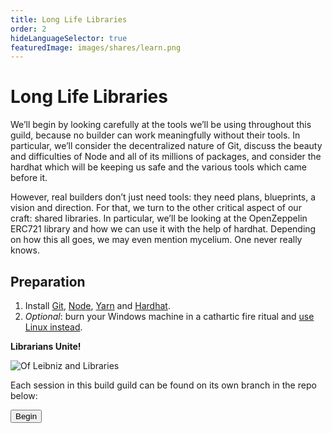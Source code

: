 ```yaml
---
title: Long Life Libraries
order: 2
hideLanguageSelector: true
featuredImage: images/shares/learn.png
---
```


# Long Life Libraries

We’ll begin by looking carefully at the tools we’ll be using throughout this guild, because no builder can work meaningfully without their tools. In particular, we’ll consider the decentralized nature of Git, discuss the beauty and difficulties of Node and all of its millions of packages, and consider the hardhat which will be keeping us safe and the various tools which came before it.

However, real builders don’t just need tools: they need plans, blueprints, a vision and direction. For that, we turn to the other critical aspect of our craft: shared libraries. In particular, we’ll be looking at the OpenZeppelin ERC721 library and how we can use it with the help of hardhat. Depending on how this all goes, we may even mention mycelium. One never really knows. 

## Preparation

1. Install [Git](https://git-scm.com/downloads), [Node](https://nodejs.org/dist/latest-v12.x/), [Yarn](https://classic.yarnpkg.com/en/docs/install/#mac-stable) and [Hardhat](https://hardhat.org/getting-started/#installation).
2. _Optional_: burn your Windows machine in a cathartic fire ritual and [use Linux instead](https://www.youtube.com/watch?v=-1h4RNetLbg).

<InfoBlock>

<Box>

**Librarians Unite!**

![Of Leibniz and Libraries](/images/build/LeibnizCombinatorics.gif)

Each session in this build guild can be found on its own branch in the repo below:

<Aligner center>
<Button to="https://github.com/kernel-community/nfteasy">Begin</Button>
</Aligner>

</Box>

</InfoBlock>